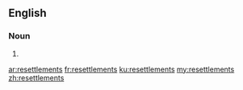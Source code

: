 ==English==

===Noun===
{{head|en|plural}}

# {{plural of|resettlement|lang=en}}

[[ar:resettlements]]
[[fr:resettlements]]
[[ku:resettlements]]
[[my:resettlements]]
[[zh:resettlements]]